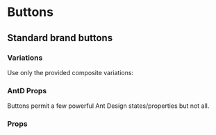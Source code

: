 
<Meta title="Buttons" component={Button} />

# Buttons
## Standard brand buttons

<Preview withToolbar>
  <Story name="standard">
    <PrimaryButtonC text="Join now!"/>
  </Story>
</Preview>

### Variations
Use only the provided composite variations:
<Preview withToolbar>
    <Story name="variations">
        <div>
            <PrimaryButtonC text="Primary Button"/>
            <SecondaryButtonC text="Secondary Button"/>
            <RedButtonC text="Red Button"/>
            <BlueButtonC text="Blue Button"/>
        </div>
    </Story>
</Preview>

### AntD Props
Buttons permit a few powerful Ant Design states/properties but not all.
<Preview withToolbar>
    <Story name="ant-design">
        <div>
            <PrimaryButtonC loading text="Loading"/>
            <SecondaryButtonC block text="Block Button"/>
            <BlueButtonC disabled text="Disabled Button"/>
        </div>
    </Story>
</Preview>

### Props
<Props of={Button} />
